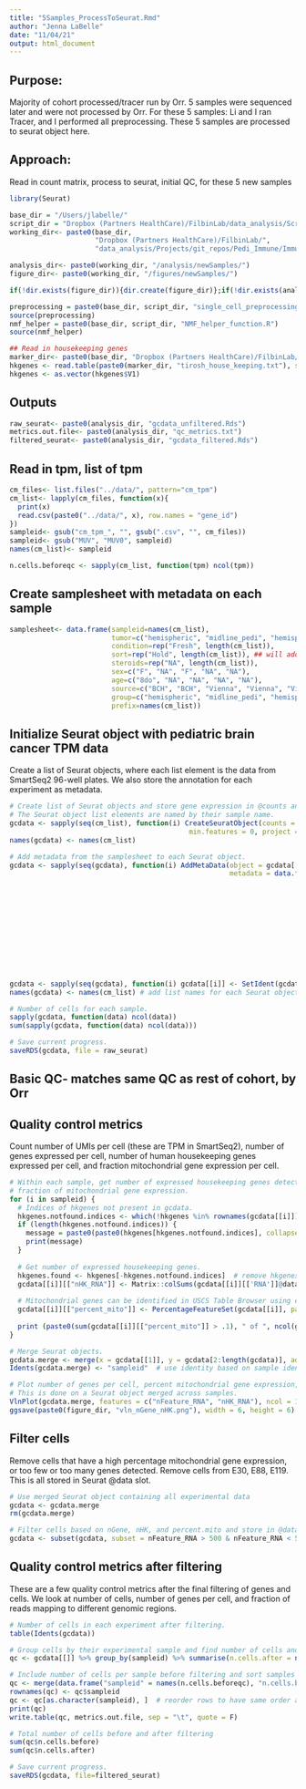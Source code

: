```yaml
---
title: "5Samples_ProcessToSeurat.Rmd"
author: "Jenna LaBelle"
date: "11/04/21"
output: html_document
---
```


## Purpose:
Majority of cohort processed/tracer run by Orr. 5 samples were sequenced later and were not processed by Orr. For these 5 samples: Li and I ran Tracer, and I performed all preprocessing. These 5 samples are processed to seurat object here.

## Approach:
Read in count matrix, process to seurat, initial QC, for these 5 new samples

```r
library(Seurat) 

base_dir = "/Users/jlabelle/"
script_dir = "Dropbox (Partners HealthCare)/FilbinLab/data_analysis/Scripts/"
working_dir<- paste0(base_dir, 
                     "Dropbox (Partners HealthCare)/FilbinLab/",
                     "data_analysis/Projects/git_repos/Pedi_Immune/ImmuneCellAnalysis/01_Preprocessing/02_Counts_Preprocess/")

analysis_dir<- paste0(working_dir, "/analysis/newSamples/")
figure_dir<- paste0(working_dir, "/figures/newSamples/")

if(!dir.exists(figure_dir)){dir.create(figure_dir)};if(!dir.exists(analysis_dir)){dir.create(analysis_dir)}

preprocessing = paste0(base_dir, script_dir, "single_cell_preprocessing_helper_functions.R")
source(preprocessing)
nmf_helper = paste0(base_dir, script_dir, "NMF_helper_function.R")
source(nmf_helper)

## Read in housekeeping genes
marker_dir<- paste0(base_dir, "Dropbox (Partners HealthCare)/FilbinLab/data_analysis/Shared/Marker_genes/")
hkgenes <- read.table(paste0(marker_dir, "tirosh_house_keeping.txt"), skip = 2)
hkgenes <- as.vector(hkgenes$V1)
```

## Outputs
```r
raw_seurat<- paste0(analysis_dir, "gcdata_unfiltered.Rds")
metrics.out.file<- paste0(analysis_dir, "qc_metrics.txt")
filtered_seurat<- paste0(analysis_dir, "gcdata_filtered.Rds")
```

## Read in tpm, list of tpm
```r
cm_files<- list.files("../data/", pattern="cm_tpm")
cm_list<- lapply(cm_files, function(x){
  print(x)
  read.csv(paste0("../data/", x), row.names = "gene_id")
})
sampleid<- gsub("cm_tpm_", "", gsub(".csv", "", cm_files))
sampleid<- gsub("MUV", "MUV0", sampleid)
names(cm_list)<- sampleid

n.cells.beforeqc <- sapply(cm_list, function(tpm) ncol(tpm))
```

## Create samplesheet with metadata on each sample
```r
samplesheet<- data.frame(sampleid=names(cm_list),
                         tumor=c("hemispheric", "midline_pedi", "hemispheric", "hemispheric", "midline_pedi"),
                         condition=rep("Fresh", length(cm_list)),
                         sort=rep("Hold", length(cm_list)), ## will add this after creating seurat object
                         steroids=rep("NA", length(cm_list)),
                         sex=c("F", "NA", "F", "NA", "NA"),
                         age=c("8do", "NA", "NA", "NA", "NA"),
                         source=c("BCH", "BCH", "Vienna", "Vienna", "Vienna"),
                         group=c("hemispheric", "midline_pedi", "hemispheric", "hemispheric", "midline_pedi"),
                         prefix=names(cm_list))
```


## Initialize Seurat object with pediatric brain cancer TPM data
Create a list of Seurat objects, where each list element is the data from SmartSeq2 96-well plates. We also store the annotation for each experiment as metadata. 
```r
# Create list of Seurat objects and store gene expression in @counts and in @data. 
# The Seurat object list elements are named by their sample name.
gcdata <- sapply(seq(cm_list), function(i) CreateSeuratObject(counts = cm_list[[i]], min.cells = 0,
                                            min.features = 0, project = names(cm_list)[i]))  
names(gcdata) <- names(cm_list)

# Add metadata from the samplesheet to each Seurat object.
gcdata <- sapply(seq(gcdata), function(i) AddMetaData(object = gcdata[[i]], 
                                                      metadata = data.frame(row.names = colnames(gcdata[[i]]), 
                                                                            "sampleid" = rep(samplesheet$sampleid[i], ncol(gcdata[[i]])), 
                                                                            "tumor" = rep(samplesheet$tumor[i], ncol(gcdata[[i]])), 
                                                                            "condition" = rep(samplesheet$condition[i], ncol(gcdata[[i]])), 
                                                                            "sort" = gsub(samplesheet$sampleid[i], "", 
                                                                                     gsub("\\..*", "",gsub("pons", "",
                                                                                     gsub("vent", "", colnames(gcdata[[i]]))))),
                                                                            "steroids" = rep(samplesheet$steroids[i], ncol(gcdata[[i]])), 
                                                                            "sex" = rep(samplesheet$sex[i], ncol(gcdata[[i]])), 
                                                                            "age" = rep(samplesheet$age[i], ncol(gcdata[[i]])), 
                                                                            "source" = rep(samplesheet$source[i], ncol(gcdata[[i]])), 
                                                                            "group" = rep(samplesheet$group[i], ncol(gcdata[[i]])), 
                                                                            "prefix" = rep(samplesheet$prefix[i], ncol(gcdata[[i]])))))
gcdata <- sapply(seq(gcdata), function(i) gcdata[[i]] <- SetIdent(gcdata[[i]], value = "sampleid"))
names(gcdata) <- names(cm_list) # add list names for each Seurat object

# Number of cells for each sample.
sapply(gcdata, function(data) ncol(data))
sum(sapply(gcdata, function(data) ncol(data)))

# Save current progress.
saveRDS(gcdata, file = raw_seurat)
```

## Basic QC- matches same QC as rest of cohort, by Orr
## Quality control metrics

Count number of UMIs per cell (these are TPM in SmartSeq2), number of genes expressed per cell, number of human housekeeping genes expressed per cell, and fraction mitochondrial gene expression per cell.

```r
# Within each sample, get number of expressed housekeeping genes detected per cell barcode and
# fraction of mitochondrial gene expression.
for (i in sampleid) {
  # Indices of hkgenes not present in gcdata.
  hkgenes.notfound.indices <- which(!hkgenes %in% rownames(gcdata[[i]]))  
  if (length(hkgenes.notfound.indices)) {
    message = paste0(paste0(hkgenes[hkgenes.notfound.indices], collapse = " "), " housekeeping genes were not found in sample ", i)
    print(message)
  }
  
  # Get number of expressed housekeeping genes.
  hkgenes.found <- hkgenes[-hkgenes.notfound.indices]  # remove hkgenes that were not found
  gcdata[[i]][["nHK_RNA"]] <- Matrix::colSums(gcdata[[i]][['RNA']]@data[hkgenes.found, ] > 0)
  
  # Mitochondrial genes can be identified in USCS Table Browser using chrM search.
  gcdata[[i]][["percent_mito"]] <- PercentageFeatureSet(gcdata[[i]], pattern = "^MT-")
  
  print (paste0(sum(gcdata[[i]][["percent_mito"]] > .1), " of ", ncol(gcdata[[i]]), " cells have greater than 10% mitochondrial gene expression"))
}

# Merge Seurat objects. 
gcdata.merge <- merge(x = gcdata[[1]], y = gcdata[2:length(gcdata)], add.cell.ids = NULL)
Idents(gcdata.merge) <- "sampleid"  # use identity based on sample identity

# Plot number of genes per cell, percent mitochondrial gene expression, and number of housekeeping genes. 
# This is done on a Seurat object merged across samples.
VlnPlot(gcdata.merge, features = c("nFeature_RNA", "nHK_RNA"), ncol = 1, pt.size = 0.5) 
ggsave(paste0(figure_dir, "vln_nGene_nHK.png"), width = 6, height = 6)
```

## Filter cells
Remove cells that have a high percentage mitochondrial gene expression, or too few or too many genes detected. Remove cells from E30, E88, E119. This is all stored in Seurat @data slot. 
```r
# Use merged Seurat object containing all experimental data
gcdata <- gcdata.merge
rm(gcdata.merge)

# Filter cells based on nGene, nHK, and percent.mito and store in @data slot 
gcdata <- subset(gcdata, subset = nFeature_RNA > 500 & nFeature_RNA < 5000 & nHK_RNA > 20)
```

## Quality control metrics after filtering
These are a few quality control metrics after the final filtering of genes and cells. We look at number of cells, number of genes per cell, and fraction of reads mapping to different genomic regions.
```r
# Number of cells in each experiment after filtering.
table(Idents(gcdata))

# Group cells by their experimental sample and find number of cells and median genes per sample after filtering. 
qc <- gcdata[[]] %>% group_by(sampleid) %>% summarise(n.cells.after = n(), med.nGene = median(nFeature_RNA)) 

# Include number of cells per sample before filtering and sort samples by their original order.
qc <- merge(data.frame("sampleid" = names(n.cells.beforeqc), "n.cells.before" = n.cells.beforeqc), qc, by = "sampleid") 
rownames(qc) <- qc$sampleid
qc <- qc[as.character(sampleid), ]  # reorder rows to have same order as sampleid
print(qc)
write.table(qc, metrics.out.file, sep = "\t", quote = F)

# Total number of cells before and after filtering
sum(qc$n.cells.before)
sum(qc$n.cells.after)

# Save current progress.
saveRDS(gcdata, file=filtered_seurat)
```

